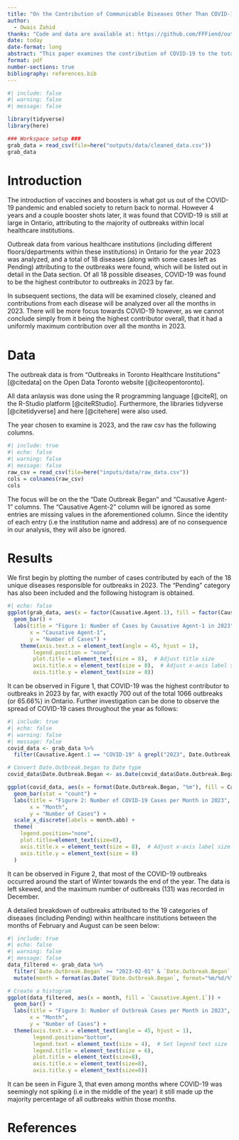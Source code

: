 ```yaml
---
title: "On the Contribution of Communicable Diseases Other Than COVID-19 to Outbreaks in Healthcare Institutions in Ontario"
author: 
  - Owais Zahid
thanks: "Code and data are available at: https://github.com/FFFiend/outbreaks_in_toronto"
date: today
date-format: long
abstract: "This paper examines the contribution of COVID-19 to the total number of outbreaks within healthcare institutions in Ontario over all months in 2023. It was found that COVID-19 was in fact the highest contributor to outbreaks for the aforementioned year."
format: pdf
number-sections: true
bibliography: references.bib
---
```


```r
#| include: false
#| warning: false
#| message: false

library(tidyverse)
library(here)

### Workspace setup ###
grab_data = read_csv(file=here("outputs/data/cleaned_data.csv"))
grab_data
```

# Introduction
The introduction of vaccines and boosters is what got us out of the COVID-19 pandemic and enabled society to return back to normal. However 4 years and a couple booster shots later, it was found that COVID-19 is still at large in Ontario, attributing to the majority of outbreaks within local healthcare institutions.

Outbreak data from various healthcare institutions (including different floors/departments within these institutions) in Ontario for the year 2023 was analyzed, and a total of 18 diseases (along with some cases left as Pending) attributing to the outbreaks were found, which will be listed out in detail in the Data section. Of all 18 possible diseases, COVID-19 was found to be the highest contributor to outbreaks in 2023 by far.

In subsequent sections, the data will be examined closely, cleaned and contributions from each disease will be analyzed over all the months in 2023. There will be more focus towards COVID-19 however, as we cannot conclude simply from it being the highest contributor overall, that it had a uniformly maximum contribution over all the months in 2023.


# Data 
The outbreak data is from "Outbreaks in Toronto Healthcare Institutions" [@citedata] on the Open Data Toronto website [@citeopentoronto]. 

All data anlaysis was done using the R programming language [@citeR], on the R-Studio platform [@citeRStudio]. Furthermore, the libraries tidyverse [@citetidyverse] and here [@citehere] were also used.

The year chosen to examine is 2023, and the raw csv has the following columns.

```r
#| include: true
#| echo: false
#| warning: false
#| message: false
raw_csv = read_csv(file=here("inputs/data/raw_data.csv"))
cols = colnames(raw_csv)
cols
```
The focus will be on the the "Date Outbreak Began" and "Causative Agent-1" columns. The "Causative Agent-2" column will be ignored as some entries are missing values in the aforementioned column. Since the identity of each entry (i.e the institution name and address) are of no consequence in our analysis, they will also be ignored.

# Results
We first begin by plotting the number of cases contributed by each of the 18 unique diseases responsible for outbreaks in 2023. The "Pending" category has also been included and the following histogram is obtained. 
```r
#| echo: false
ggplot(grab_data, aes(x = factor(Causative.Agent.1), fill = factor(Causative.Agent.1))) +
  geom_bar() +
  labs(title = "Figure 1: Number of Cases by Causative Agent-1 in 2023",
       x = "Causative Agent-1",
       y = "Number of Cases") +
    theme(axis.text.x = element_text(angle = 45, hjust = 1),
        legend.position = "none",
        plot.title = element_text(size = 8),  # Adjust title size
        axis.title.x = element_text(size = 8),  # Adjust x-axis label size
        axis.title.y = element_text(size = 8))
```
It can be observed in Figure 1, that COVID-19 was the highest contributor to outbreaks in 2023 by far, with exactly 700 out of the total 1066 outbreaks (or 65.66%) in Ontario. Further investigation can be done to observe the spread of COVID-19 cases throughout the year as follows:
```r
#| include: true
#| echo: false
#| warning: false
#| message: false
covid_data <- grab_data %>%
  filter(Causative.Agent.1 == "COVID-19" & grepl("2023", Date.Outbreak.Began))

# Convert Date.Outbreak.began to Date type
covid_data$Date.Outbreak.Began <- as.Date(covid_data$Date.Outbreak.Began)

ggplot(covid_data, aes(x = format(Date.Outbreak.Began, "%m"), fill = Causative.Agent.1)) +
  geom_bar(stat = "count") +
  labs(title = "Figure 2: Number of COVID-19 Cases per Month in 2023",
       x = "Month",
       y = "Number of Cases") +
  scale_x_discrete(labels = month.abb) +
  theme(
    legend.position="none",
    plot.title=element_text(size=8),
    axis.title.x = element_text(size = 8),  # Adjust x-axis label size
    axis.title.y = element_text(size = 8)
  )
```
It can be observed in Figure 2, that most of the COVID-19 outbreaks occurred around the start of Winter towards the end of the year. The data is left skewed, and the maximum number of outbreaks (131) was recorded in December.

A detailed breakdown of outbreaks attributed to the 19 categories of diseases (including Pending) within healthcare institutions between the months of February and August can be seen below:

```r
#| include: true
#| echo: false
#| warning: false
#| message: false
data_filtered <- grab_data %>%
  filter(`Date.Outbreak.Began` >= "2023-02-01" & `Date.Outbreak.Began` <= "2023-08-31") %>%
  mutate(month = format(as.Date(`Date.Outbreak.Began`, format="%m/%d/%Y"), "%B"))

# Create a histogram
ggplot(data_filtered, aes(x = month, fill = `Causative.Agent.1`)) +
  geom_bar() +
  labs(title = "Figure 3: Number of Outbreak Cases per Month in 2023",
       x = "Month",
       y = "Number of Cases") +
  theme(axis.text.x = element_text(angle = 45, hjust = 1),
        legend.position="bottom",
        legend.text = element_text(size = 4),  # Set legend text size
        legend.title = element_text(size = 6),
        plot.title = element_text(size=8),
        axis.title.x = element_text(size=8),
        axis.title.y = element_text(size=8))
```
It can be seen in Figure 3, that even among months where COVID-19 was seemingly not spiking (i.e in the middle of the year) it still made up the majority percentage of all outbreaks within those months.


\newpage


# References